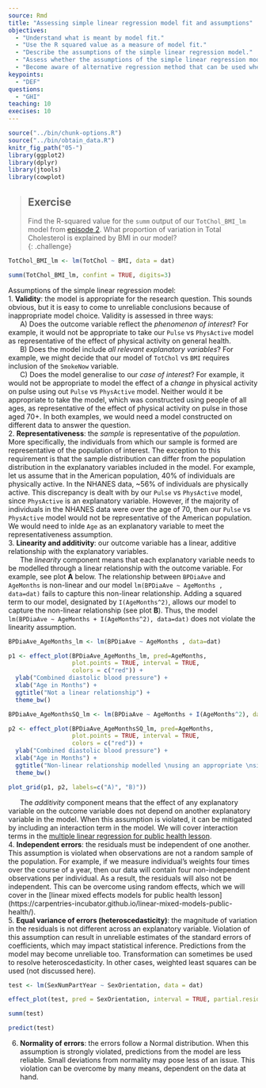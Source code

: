 ---
source: Rmd
title: "Assessing simple linear regression model fit and assumptions"
objectives:
  - "Understand what is meant by model fit."
  - "Use the R squared value as a measure of model fit."
  - "Describe the assumptions of the simple linear regression model."
  - "Assess whether the assumptions of the simple linear regression model have been violated."
  - "Become aware of alternative regression method that can be used when the simple linear regression assumptions are violated."
keypoints:
  - "DEF"
questions:
  - "GHI"
teaching: 10
execises: 10
---

```{r, include=FALSE}
source("../bin/chunk-options.R")
source("../bin/obtain_data.R")
knitr_fig_path("05-")
library(ggplot2)
library(dplyr)
library(jtools)
library(cowplot)
```

>## Exercise
>Find the R-squared value for the `summ` output of our `TotChol_BMI_lm` model from 
>[episode 2](https://carpentries-incubator.github.io/simple-linear-regression-public-health/02-singleContPred).
>What proportion of variation in Total Cholesterol is explained by BMI in our model?  
{: .challenge}

```{r PhysActive vs Pulse model}
TotChol_BMI_lm <- lm(TotChol ~ BMI, data = dat)

summ(TotChol_BMI_lm, confint = TRUE, digits=3)
```



Assumptions of the simple linear regression model:  
1. **Validity**: the model is appropriate for the research question. This sounds obvious, but it is easy to come to unreliable conclusions because of inappropriate model choice. Validity is assessed in three ways:  
&nbsp;&nbsp;&nbsp;&nbsp;&nbsp;&nbsp;A) Does the outcome variable reflect the *phenomenon of interest*? For example, it would not be appropriate to take our `Pulse` vs `PhysActive` model as representative of the effect of physical activity on general health.  
&nbsp;&nbsp;&nbsp;&nbsp;&nbsp;&nbsp;B) Does the model include *all relevant explanatory variables*? For example, we might decide that our model of `TotChol` vs `BMI` requires inclusion of the `SmokeNow` variable.  
&nbsp;&nbsp;&nbsp;&nbsp;&nbsp;&nbsp;C) Does the model generalise to our *case of interest*? For example, it would not be appropriate to model the effect of a *change* in physical activity on pulse using out `Pulse` vs `PhysActive` model. Neither would it be appropriate to take the model, which was constructed using people of all ages, as representative of the effect of physical activity on pulse in those aged 70+. In both examples, we would need a model constructed on different data to answer the question.  
2. **Representativeness**: the *sample* is representative of the *population*. More specifically, the individuals from which our sample is formed are representative of the population of interest. The exception to this requirement is that the sample distribution can differ from the population distribution in the explanatory variables included in the model. For example, let us assume that in the American population, 40% of individuals are physically active. In the NHANES data, ~56% of individuals are physically active. This discrepancy is dealt with by our `Pulse` vs `PhysActive` model, since `PhysActive` is an explanatory variable. However, if the majority of individuals in the NHANES data were over the age of 70, then our `Pulse` vs `PhysActive` model would not be representative of the American population. We would need to inlde `Age` as an explanatory variable to meet the representativeness assumption.  
3. **Linearity and additivity**: our outcome variable has a linear, additive relationship with the explanatory variables.  
&nbsp;&nbsp;&nbsp;&nbsp;&nbsp;&nbsp;The *linearity* component means that each explanatory variable needs to be modelled through a linear relationship with the outcome variable. For example, see plot **A** below. The relationship between `BPDiaAve` and `AgeMonths` is non-linear and our model `lm(BPDiaAve ~ AgeMonths , data=dat)` fails to capture this non-linear relationship. Adding a squared term to our model, designated by `I(AgeMonths^2)`, allows our model to capture the non-linear relationship (see plot **B**). Thus, the model `lm(BPDiaAve ~ AgeMonths + I(AgeMonths^2), data=dat)` does not violate the linearity assumption.  

```{r non-linearity example}
BPDiaAve_AgeMonths_lm <- lm(BPDiaAve ~ AgeMonths , data=dat)

p1 <- effect_plot(BPDiaAve_AgeMonths_lm, pred=AgeMonths, 
                  plot.points = TRUE, interval = TRUE,
                  colors = c("red")) +
  ylab("Combined diastolic blood pressure") +
  xlab("Age in Months") +
  ggtitle("Not a linear relationship") +
  theme_bw()

BPDiaAve_AgeMonthsSQ_lm <- lm(BPDiaAve ~ AgeMonths + I(AgeMonths^2), data=dat)

p2 <- effect_plot(BPDiaAve_AgeMonthsSQ_lm, pred=AgeMonths, 
                  plot.points = TRUE, interval = TRUE,
                  colors = c("red")) +
  ylab("Combined diastolic blood pressure") +
  xlab("Age in Months") +
  ggtitle("Non-linear relationship modelled \nusing an appropriate \nsimple linear regression model") +
  theme_bw()

plot_grid(p1, p2, labels=c("A)", "B)"))


```

&nbsp;&nbsp;&nbsp;&nbsp;&nbsp;&nbsp;The *additivity* component means that the effect of any explanatory variable on the outcome variable does not depend on another explanatory variable in the model. When this assumption is violated, it can be mitigated by including an interaction term in the model. We will cover interaction terms in the [multiple linear regression for public health lesson](https://carpentries-incubator.github.io/multiple-linear-regression-public-health/).  
4. **Independent errors**: the residuals must be independent of one another. This assumption is violated when observations are not a random sample of the population. For example, if we measure individual's weights four times over the course of a year, then our data will contain four non-independent observations per individual. As a result, the residuals will also not be independent. This can be overcome using random effects, which we will cover in the [linear mixed effects models for public health lesson] (https://carpentries-incubator.github.io/linear-mixed-models-public-health/).  
5. **Equal variance of errors (heteroscedasticity)**: the magnitude of variation in the residuals is not different across an explanatory variable. Violation of this assumption can result in unreliable estimates of the standard errors of coefficients, which may impact statistical inference. Predictions from the model may become unreliable too. Transformation can sometimes be used to resolve heteroscedasticity. In other cases, weighted least squares can be used (not discussed here).  

```{r}
test <- lm(SexNumPartYear ~ SexOrientation, data = dat)

effect_plot(test, pred = SexOrientation, interval = TRUE, partial.residuals = TRUE, jitter = c(0.2, 0))

summ(test)

predict(test)
```


6. **Normality of errors**: the errors follow a Normal distribution. When this assumption is strongly violated, predictions from the model are less reliable. Small deviations from normality may pose less of an issue. This violation can be overcome by many means, dependent on the data at hand. 

